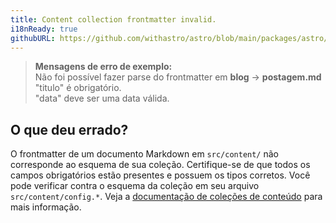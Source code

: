 ```yaml
---
title: Content collection frontmatter invalid.
i18nReady: true
githubURL: https://github.com/withastro/astro/blob/main/packages/astro/src/core/errors/errors-data.ts
---
```


> **Mensagens de erro de exemplo:**<br/>
Não foi possível fazer parse do frontmatter em **blog** → **postagem.md**<br/>
"titulo" é obrigatório.<br/>
"data" deve ser uma data válida.

## O que deu errado?

O frontmatter de um documento Markdown em `src/content/` não corresponde ao esquema de sua coleção.
Certifique-se de que todos os campos obrigatórios estão presentes e possuem os tipos corretos.
Você pode verificar contra o esquema da coleção em seu arquivo `src/content/config.*`.
Veja a [documentação de coleções de conteúdo](/pt-br/guides/content-collections/) para mais informação.
